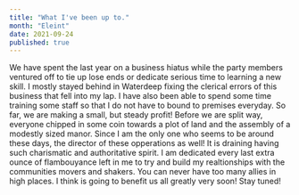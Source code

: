 ```yaml
---
title: "What I've been up to."
month: "Eleint"
date: 2021-09-24
published: true
---
```


We have spent the last year on a business hiatus while the party members ventured off to tie up lose ends or dedicate serious time to learning a new skill. I mostly stayed behind in Waterdeep fixing the clerical errors of this business that fell into my lap. I have also been able to spend some time training some staff so that I do not have to bound to premises everyday. So far, we are making a small, but steady profit! Before we are split way, everyone chipped in some coin towards a plot of land and the assembly of a modestly sized manor. Since I am the only one who seems to be around these days, the director of these opperations as well! It is draining having such charismatic and authoritative spirit. I am dedicated every last extra ounce of flambouyance left in me to try and build my realtionships with the communities movers and shakers. You can never have too many allies in high places. I think is going to benefit us all greatly very soon! Stay tuned!
